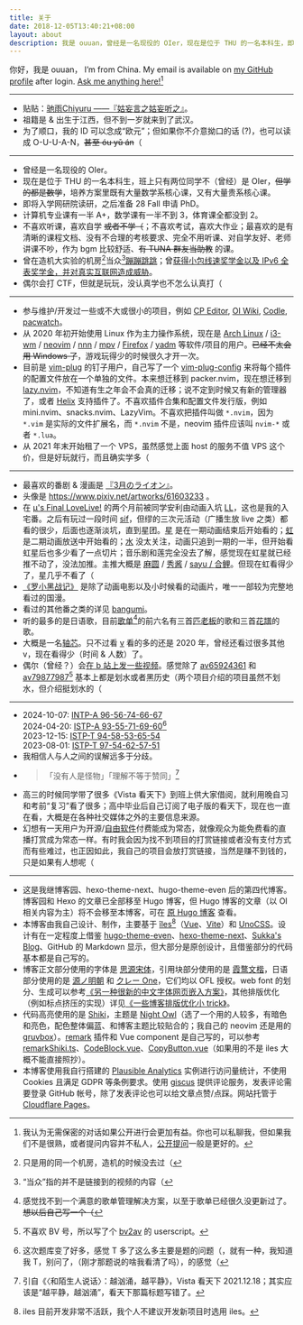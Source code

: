 ```yaml
---
title: 关于
date: 2018-12-05T13:40:21+08:00
layout: about
description: 我是 ouuan，曾经是一名现役的 OIer，现在是位于 THU 的一名本科生，即将入学网研院，在研究网络安全，自 2020 年起日常使用 Arch Linux，最喜欢的动画 & 漫画是『3月のライオン』
---
```


你好，我是 ouuan， I’m from China. My email is available on [my GitHub profile](https://github.com/ouuan) after login. [Ask me anything here!](https://github.com/ouuan/ouuan/discussions/new/choose)[^ama]

[^ama]: 我认为无需保密的对话如果公开进行会更加有益。你也可以私聊我，但如果我们不是很熟，或者提问内容并不私人，[公开提问](https://github.com/ouuan/ouuan/discussions/new?category=q-a-中文)一般是更好的。

---

-   贴贴：[驰雨Chiyuru ——『姑妄言之姑妄听之』](https://chiyuru.github.io/about)。
-   祖籍是 & 出生于江西，但不到一岁就来到了武汉。
-   为了顺口，我的 ID 可以念成“欧元”；但如果你不介意拗口的话 (?)，也可以读成 O-U-U-A-N，~~甚至 óu yǔ án~~（

---

-   曾经是一名现役的 OIer。
-   现在是位于 THU 的一名本科生，班上只有两位同学不（曾经）是 OIer，~~但学的都是数学~~，培养方案里既有大量数学系核心课，又有大量贵系核心课。
-   即将入学网研院读研，之后准备 28 Fall 申请 PhD。
-   计算机专业课有一半 A+，数学课有一半不到 3，体育课全都没到 2。
-   不喜欢听课，喜欢自学 ~~或者不学（~~；不喜欢考试，喜欢大作业；最喜欢的是有清晰的课程文档、没有不合理的考核要求、完全不用听课、对自学友好、<span class="heimu">老师讲课不吵，作为 bgm 比较舒适</span>、~~有 TUNA 群友当助教~~ 的课。
-   曾在造机大实验的机房[^9-422]当众[^in-public][蹦蹦跳跳](https://www.bilibili.com/video/av230053693/)；曾[获得小包线速奖学金以及 IPv6 全表奖学金，并对真实互联网造成威胁](https://twd2.me/archives/18604)。
-   偶尔会打 CTF，但就是玩玩，没认真学也不怎么认真打（

[^9-422]: 只是用的同一个机房，造机的时候没去过（
[^in-public]: “当众”指的并不是链接到的视频的内容（

---

-   参与维护/开发过一些或不大或很小的项目，例如 [CP Editor](https://github.com/cpeditor/cpeditor), [OI Wiki](https://github.com/OI-wiki/OI-wiki), [Codle](https://codle.ouuan.moe/), [pacwatch](https://github.com/ouuan/pacwatch)。
-   从 2020 年初开始使用 Linux 作为主力操作系统，现在是 [Arch Linux](https://wiki.archlinux.org/title/Arch_Linux) / [i3-wm](https://i3wm.org/) / [neovim](https://neovim.io/) / [nnn](https://github.com/jarun/nnn) / [mpv](https://mpv.io/) / [Firefox](https://www.mozilla.org/firefox/) / [yadm](https://github.com/TheLocehiliosan/yadm) 等软件/项目的用户。~~已经不太会用 Windows 了~~，游戏玩得少的时候很久才开一次。
-   目前是 [vim-plug](https://github.com/junegunn/vim-plug) 的钉子用户，自己写了一个 [vim-plug-config](https://github.com/ouuan/vim-plug-config/) 来将每个插件的配置文件放在一个单独的文件。本来想迁移到 packer.nvim，现在想迁移到 [lazy.nvim](https://github.com/folke/lazy.nvim)，不知道有生之年会不会真的迁移；说不定到时候又有新的管理器了，或者 [Helix](https://helix-editor.com/) 支持插件了。不喜欢插件合集和配置文件发行版，例如 mini.nvim、snacks.nvim、LazyVim。不喜欢把插件叫做 `*.nvim`，因为 `*.vim` 是实际的文件扩展名，而 `*.nvim` 不是，neovim 插件应该叫 `nvim-*` 或者 `*.lua`。
-   从 2021 年末开始租了一个 VPS，虽然感觉上面 host 的服务不值 VPS 这个价，但是好玩就行，而且确实学多（

---

-   最喜欢的番剧 & 漫画是 [<span lang="ja">『3月のライオン』</span>](https://bgm.tv/subject/147068)。
-   头像是 https://www.pixiv.net/artworks/61603233 。
-   在 [<span class="text-muse">μ's Final LoveLive!</span>](https://zh.moegirl.org.cn/μ's_Final_LoveLive!_~μ'sic_Forever~) 的两个月前被同学安利由动画入坑 [<span class="text-muse">LL</span>](https://zh.moegirl.org.cn/LoveLive!)，这也是我的入宅番。之后有玩过一段时间 [sif](https://zh.moegirl.org.cn/zh-cn/LoveLive!学园偶像祭)，但缪的三次元活动（广播生放 live 之类）都看的很少，后面也逐渐淡坑，直到星团。[<span class="text-liella">星</span>](https://zh.moegirl.org.cn/LoveLive!Superstar!!) 是在一期动画结束后开始看的；[<span class="text-nijigasaki">虹</span>](https://zh.moegirl.org.cn/LoveLive!虹咲学园学园偶像同好会) 是二期动画放送中开始看的；[<span class="text-aqours">水</span>](https://zh.moegirl.org.cn/LoveLive!Sunshine!!) 没太关注，动画只追到一期的一半，但开始看虹星后也多少看了一点切片；音乐剧和莲完全没去了解，感觉现在虹星就已经推不动了，没法加推。主推大概是 [<span class="text-emma">麻圆</span>](https://zh.moegirl.org.cn/指出毬亚) / [<span class="text-mia">秀酱</span>](https://zh.moegirl.org.cn/内田秀) / [<span class="text-kanon">sayu</span> / <span class="text-kanon">合</span>](https://zh.moegirl.org.cn/伊达小百合)[<span class="contrast-keke-link">鲤</span>](https://zh.moegirl.org.cn/Liyuu)。但现在虹看得少了，星几乎不看了（
-   [《罗小黑战记》](https://bgm.tv/subject/13603) 是除了动画电影以及小时候看的动画片，唯一一部较为完整地看过的国漫。
-   看过的其他番之类的详见 [bangumi](https://bgm.tv/user/ouuan)。
-   听的最多的是日语歌，目前[歌单](https://music.163.com/#/playlist?id=5091819419)[^playlist-management]的前六名有三首[匹老板](https://space.bilibili.com/203655966/)的歌和三首[花譜](https://space.bilibili.com/488970166/)的歌。
-   大概是一名[轴芯](https://space.bilibili.com/61639371)。只不过看 [v](https://zh.moegirl.org.cn/虚拟UP主) 看的多的还是 2020 年，曾经还看过很多其他 v，现在看得少（时间 & 人数）了。
-   偶尔（曾经？）会[在 b 站上发一些视频](https://space.bilibili.com/11067182)。感觉除了 [av65924361](https://www.bilibili.com/video/av65924361) 和 [av79877987](https://www.bilibili.com/video/av79877987)[^bv2av] 基本上都是划水或者黑历史（两个项目介绍的项目虽然不划水，但介绍挺划水的（

[^playlist-management]: 感觉找不到一个满意的歌单管理解决方案，以至于歌单已经很久没更新过了。~~想以后自己写一个（~~
[^bv2av]: 不喜欢 BV 号，所以写了个 [bv2av](https://greasyfork.org/zh-CN/scripts/398535-bv2av) 的 userscript。

---

-   2024-10-07: [INTP-A 96-56-74-66-67](https://www.16personalities.com/profiles/intp-a/m/w9dwbkeex)  
    2024-04-20: [ISTP-A 93-55-71-69-60](https://www.16personalities.com/profiles/istp-a/m/u4t2njflv)[^t71]  
    2023-12-15: [ISTP-T 94-58-53-65-54](https://www.16personalities.com/profiles/istp-t/m/v75j9ij5k)  
    2023-08-01: [ISTP-T 97-54-62-57-51](https://www.16personalities.com/profiles/istp-t/m/wyuu4q6dm)
-   我相信人与人之间的误解远多于分歧。
-   >   「没有人是怪物」「理解不等于赞同」[^talk-to-her]
-   高三的时候同学带了很多《Vista 看天下》到班上供大家借阅，就利用晚自习和考前“复习”看了很多；高中毕业后自己订阅了电子版的看天下，现在也一直在看，大概是在各种社交媒体之外的主要信息来源。
-   幻想有一天用户为开源/[自由软件](https://www.gnu.org/philosophy/free-sw.html)付费能成为常态，就像观众为能免费看的直播打赏成为常态一样。有时我会因为找不到项目的打赏链接或者没有支付方式而有些难过，也正因如此，我自己的项目会放打赏链接，当然是赚不到钱的，只是如果有人想呢（

[^t71]: 这次题库变了好多，感觉 T 多了这么多主要是题的问题（，就有一种，我知道我 T，别问了，（刚才那题说的啥我看清了吗），的感觉（
[^talk-to-her]: 引自《〈和陌生人说话〉：越汹涌，越平静》，Vista 看天下 2021.12.18；其实应该是“越平静，越汹涌”，看天下那篇标题写错了。

---

-   这是我继博客园、hexo-theme-next、hugo-theme-even 后的第四代博客。博客园和 Hexo 的文章已全部移至 Hugo 博客，但 Hugo 博客的文章（以 OI 相关内容为主）将不会移至本博客，可在 [原 Hugo 博客](https://ouuan.github.io/) 查看。
-   本博客由我自己设计、制作，主要基于 [îles](https://github.com/ElMassimo/iles)[^iles-inactive]（[Vue](https://vuejs.org/)、[Vite](https://vitejs.dev/)）和 [UnoCSS](https://github.com/unocss/unocss)。设计有在一定程度上借鉴 [hugo-theme-even](https://github.com/olOwOlo/hugo-theme-even)、[hexo-theme-next](https://github.com/next-theme/hexo-theme-next)、[Sukka's Blog](https://blog.skk.moe/)、GitHub 的 Markdown 显示，但大部分是原创设计，且借鉴部分的代码基本都是自己写的。
-   博客正文部分使用的字体是 [思源宋体](https://github.com/adobe-fonts/source-han-serif)，引用块部分使用的是 [<span class="font-kai">霞鹜文楷</span>](https://github.com/lxgw/LxgwWenKai)，日语部分使用的是 [<span lang="ja">源ノ明朝</span>](https://github.com/adobe-fonts/source-han-serif) 和 [<span lang="ja" class="font-kai">クレー One</span>](https://github.com/fontworks-fonts/Klee)，它们均以 OFL 授权。web font 的划分、生成可以参考[《另一种很新的中文字体网页嵌入方案》](/post/2023/01/glyph-segregator)，其他排版优化（例如标点挤压的实现）详见[《一些博客排版优化小 trick》](/post/2023/02/typography-tricks)。
-   代码高亮使用的是 [Shiki](https://github.com/shikijs/shiki/)，主题是 [Night Owl](https://github.com/sdras/night-owl-vscode-theme)（选了一个用的人较多，有暗色和亮色，配色整体偏蓝、和博客主题比较贴合的；我自己的 neovim 还是用的 [gruvbox](https://github.com/ellisonleao/gruvbox.nvim)）。[remark](https://github.com/remarkjs/remark) 插件和 Vue component 是自己写的，可以参考 [remarkShiki.ts](https://github.com/ouuan/iles-blog/blob/master/src/remark/remarkShiki.ts)、[CodeBlock.vue](https://github.com/ouuan/iles-blog/blob/master/src/components/CodeBlock.vue)、[CopyButton.vue](https://github.com/ouuan/iles-blog/blob/master/src/components/CopyButton.vue)（如果用的不是 iles 大概不能直接照抄）。
-   本博客使用我自行搭建的 [Plausible Analytics](https://plausible.io/) 实例进行访问量统计，不使用 Cookies 且满足 GDPR 等条例要求。使用 [giscus](https://giscus.app/) 提供评论服务，发表评论需要登录 GitHub 帐号，除了发表评论也可以给文章点赞/点踩。网站托管于 [Cloudflare Pages](https://pages.cloudflare.com/)。

[^iles-inactive]: iles 目前开发非常不活跃，我个人不建议开发新项目时选用 iles。
